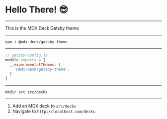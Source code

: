 
# Hello There! :sunglasses:

---

This is the MDX Deck Gatsby theme

---

`npm i @mdx-deck/gatsby-theme`

---

```js
// gatsby-config.js
module.exports = {
  __experimentalThemes: [
    '@mdx-deck/gatsby-theme',
  ]
}
```

---

`mkdir src src/decks`

---

1. Add an MDX deck to `src/decks`
2. Navigate to `http://localhost.com/decks`

